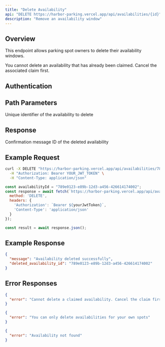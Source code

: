 ```yaml
---
title: "Delete Availability"
api: "DELETE https://harbor-parking.vercel.app/api/availabilities/{id}"
description: "Remove an availability window"
---
```


## Overview

This endpoint allows parking spot owners to delete their availability windows.

<Warning>
You cannot delete an availability that has already been claimed. Cancel the associated claim first.
</Warning>

## Authentication

<Snippet file="auth-required.mdx" />

## Path Parameters

<ParamField path="id" type="string" required>
  Unique identifier of the availability to delete
</ParamField>

## Response

<ResponseField name="message" type="string" required>
  Confirmation message
</ResponseField>

<ResponseField name="deleted_availability_id" type="string" required>
  ID of the deleted availability
</ResponseField>

## Example Request

<CodeGroup>

```bash cURL
curl -X DELETE "https://harbor-parking.vercel.app/api/availabilities/789e0123-e89b-12d3-a456-426614174002" \
  -H "Authorization: Bearer YOUR_JWT_TOKEN" \
  -H "Content-Type: application/json"
```

```javascript JavaScript
const availabilityId = "789e0123-e89b-12d3-a456-426614174002";
const response = await fetch(`https://harbor-parking.vercel.app/api/availabilities/${availabilityId}`, {
  method: 'DELETE',
  headers: {
    'Authorization': `Bearer ${yourJwtToken}`,
    'Content-Type': 'application/json'
  }
});

const result = await response.json();
```

</CodeGroup>

## Example Response

<ResponseExample>

```json Success Response
{
  "message": "Availability deleted successfully",
  "deleted_availability_id": "789e0123-e89b-12d3-a456-426614174002"
}
```

</ResponseExample>

## Error Responses

<ResponseExample>

```json 400 Bad Request - Already Claimed
{
  "error": "Cannot delete a claimed availability. Cancel the claim first."
}
```

```json 403 Forbidden
{
  "error": "You can only delete availabilities for your own spots"
}
```

```json 404 Not Found
{
  "error": "Availability not found"
}
```

</ResponseExample>